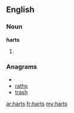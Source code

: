 ==English==

===Noun===
'''harts'''

# {{plural of|[[hart]]}}

===Anagrams===
* {{alphagram|ahrst}}
* [[raths#English|raths]]
* [[trash#English|trash]]

[[ar:harts]]
[[fr:harts]]
[[my:harts]]